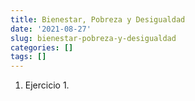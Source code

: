 ```yaml
---
title: Bienestar, Pobreza y Desigualdad
date: '2021-08-27'
slug: bienestar-pobreza-y-desigualdad
categories: []
tags: []
---
```


1. Ejercicio 1.